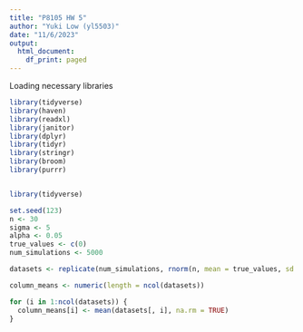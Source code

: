 ```yaml
---
title: "P8105 HW 5"
author: "Yuki Low (yl5503)"
date: "11/6/2023"
output:
  html_document:
    df_print: paged
---
```


Loading necessary libraries
```r
library(tidyverse)
library(haven)
library(readxl)
library(janitor)
library(dplyr)
library(tidyr)
library(stringr)
library(broom)
library(purrr)
```

```r

```


```r
library(tidyverse)

set.seed(123)
n <- 30
sigma <- 5
alpha <- 0.05
true_values <- c(0)
num_simulations <- 5000

datasets <- replicate(num_simulations, rnorm(n, mean = true_values, sd = sigma))

column_means <- numeric(length = ncol(datasets))

for (i in 1:ncol(datasets)) {
  column_means[i] <- mean(datasets[, i], na.rm = TRUE)
}



```